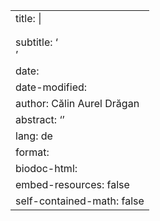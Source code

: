 ---
title: |
    <p>![](_extensions/MgmssA/biodoc/.style/mgmss_brand_color.png){width=40px}</p>
    <title>
subtitle: '<subtitle><br><small><document type></small>'
date: <creation-date> 
date-modified: <last-modified>
author: Călin Aurel Drăgan
abstract: '<abstract>'
lang: de
format:
    biodoc-html:
        embed-resources: false
        self-contained-math: false
---